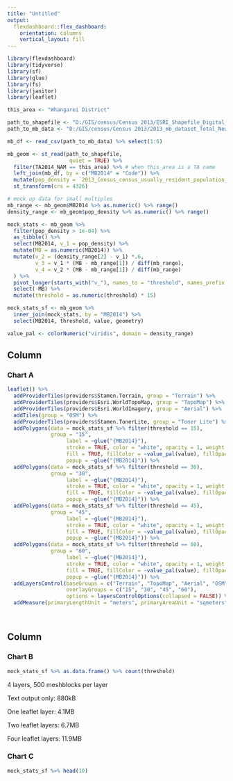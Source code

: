 ```yaml
---
title: "Untitled"
output: 
  flexdashboard::flex_dashboard:
    orientation: columns
    vertical_layout: fill
---
```


```r
library(flexdashboard)
library(tidyverse)
library(sf)
library(glue)
library(fs)
library(janitor)
library(leaflet)

this_area <- "Whangarei District"

path_to_shapefile <- "D:/GIS/census/Census 2013/ESRI_Shapefile_Digital_Boundaries_2014_High_Def_Clipped/MB2014_HD_Clipped.shp"
path_to_mb_data <- "D:/GIS/census/Census 2013/2013_mb_dataset_Total_New_Zealand_CSV/mb2013_indiv1.csv"

mb_df <- read_csv(path_to_mb_data) %>% select(1:6)

mb_geom <- st_read(path_to_shapefile,
                    quiet = TRUE) %>% 
  filter(TA2014_NAM == this_area) %>% # when this_area is a TA name
  left_join(mb_df, by = c("MB2014" = "Code")) %>% 
  mutate(pop_density = `2013_Census_census_usually_resident_population_count(1)` / SHAPE_Area) %>% 
  st_transform(crs = 4326)

# mock up data for small multiples
mb_range <- mb_geom$MB2014 %>% as.numeric() %>% range()
density_range <- mb_geom$pop_density %>% as.numeric() %>% range()

mock_stats <- mb_geom %>% 
  filter(pop_density > 1e-04) %>% 
  as_tibble() %>% 
  select(MB2014, v_1 = pop_density) %>% 
  mutate(MB = as.numeric(MB2014)) %>% 
  mutate(v_2 = (density_range[2] - v_1) *.6,
         v_3 = v_1 * (MB - mb_range[1]) / diff(mb_range),
         v_4 = v_2 * (MB - mb_range[1]) / diff(mb_range)
  ) %>% 
  pivot_longer(starts_with("v_"), names_to = "threshold", names_prefix = "v_") %>% 
  select(-MB) %>% 
  mutate(threshold = as.numeric(threshold) * 15)

mock_stats_sf <- mb_geom %>% 
  inner_join(mock_stats, by = "MB2014") %>% 
  select(MB2014, threshold, value, geometry)

value_pal <- colorNumeric("viridis", domain = density_range)
```

Column {data-width=650}
-----------------------------------------------------------------------

### Chart A

```r
leaflet() %>%
  addProviderTiles(providers$Stamen.Terrain, group = "Terrain") %>%
  addProviderTiles(providers$Esri.WorldTopoMap, group = "TopoMap") %>%
  addProviderTiles(providers$Esri.WorldImagery, group = "Aerial") %>%
  addTiles(group = "OSM") %>%
  addProviderTiles(providers$Stamen.TonerLite, group = "Toner Lite") %>%
  addPolygons(data = mock_stats_sf %>% filter(threshold == 15),
              group = "15",
                   label = ~glue("{MB2014}"),
                   stroke = TRUE, color = "white", opacity = 1, weight = 1,
                   fill = TRUE, fillColor = ~value_pal(value), fillOpacity = 0.8,
                   popup = ~glue("{MB2014}")) %>%
  addPolygons(data = mock_stats_sf %>% filter(threshold == 30),
              group = "30",
                   label = ~glue("{MB2014}"),
                   stroke = TRUE, color = "white", opacity = 1, weight = 1,
                   fill = TRUE, fillColor = ~value_pal(value), fillOpacity = 0.8,
                   popup = ~glue("{MB2014}")) %>%
  addPolygons(data = mock_stats_sf %>% filter(threshold == 45),
              group = "45",
                   label = ~glue("{MB2014}"),
                   stroke = TRUE, color = "white", opacity = 1, weight = 1,
                   fill = TRUE, fillColor = ~value_pal(value), fillOpacity = 0.8,
                   popup = ~glue("{MB2014}")) %>%
  addPolygons(data = mock_stats_sf %>% filter(threshold == 60),
              group = "60",
                   label = ~glue("{MB2014}"),
                   stroke = TRUE, color = "white", opacity = 1, weight = 1,
                   fill = TRUE, fillColor = ~value_pal(value), fillOpacity = 0.8,
                   popup = ~glue("{MB2014}")) %>%
  addLayersControl(baseGroups = c("Terrain", "TopoMap", "Aerial", "OSM", "Toner Lite"),
                   overlayGroups = c("15", "30", "45", "60"),
                   options = layersControlOptions(collapsed = FALSE)) %>%
  addMeasure(primaryLengthUnit = "meters", primaryAreaUnit = "sqmeters")

  
```

Column {data-width=350}
-----------------------------------------------------------------------

### Chart B

```r
mock_stats_sf %>% as.data.frame() %>% count(threshold)
```

4 layers, 500 meshblocks per layer

Text output only: 880kB

One leaflet layer: 4.1MB

Two leaflet layers: 6.7MB

Four leaflet layers: 11.9MB

### Chart C

```r
mock_stats_sf %>% head(10)

```

